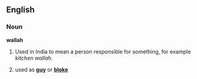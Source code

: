 ==English==

===Noun===
'''wallah'''
# Used in India to mean a person responsible for something, for example ''kitchen wallah''.
# {{UK}} {{slang}} used as '''[[guy]]''' or '''[[bloke]]'''